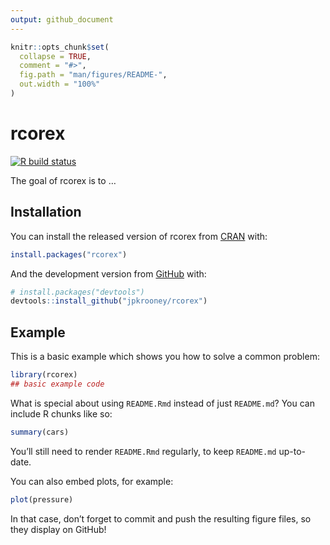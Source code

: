 ```yaml
---
output: github_document
---
```


<!-- README.md is generated from README.Rmd. Please edit that file -->

```r
knitr::opts_chunk$set(
  collapse = TRUE,
  comment = "#>",
  fig.path = "man/figures/README-",
  out.width = "100%"
)
```

# rcorex

<!-- badges: start -->

[![R build status](https://github.com/jpkrooney/rcorex/workflows/R-CMD-check/badge.svg)](https://github.com/jpkrooney/rcorex/actions)
<!-- badges: end -->

The goal of rcorex is to ...

## Installation

You can install the released version of rcorex from [CRAN](https://CRAN.R-project.org) with:

``` r
install.packages("rcorex")
```

And the development version from [GitHub](https://github.com/) with:

``` r
# install.packages("devtools")
devtools::install_github("jpkrooney/rcorex")
```
## Example

This is a basic example which shows you how to solve a common problem:

```r
library(rcorex)
## basic example code
```

What is special about using `README.Rmd` instead of just `README.md`? You can include R chunks like so:

```r
summary(cars)
```

You'll still need to render `README.Rmd` regularly, to keep `README.md` up-to-date.

You can also embed plots, for example:

```r
plot(pressure)
```

In that case, don't forget to commit and push the resulting figure files, so they display on GitHub!
